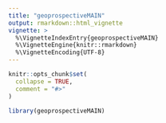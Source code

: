 ```yaml
---
title: "geoprospectiveMAIN"
output: rmarkdown::html_vignette
vignette: >
  %\VignetteIndexEntry{geoprospectiveMAIN}
  %\VignetteEngine{knitr::rmarkdown}
  %\VignetteEncoding{UTF-8}
---
```


```r
knitr::opts_chunk$set(
  collapse = TRUE,
  comment = "#>"
)
```

```r
library(geoprospectiveMAIN)
```
